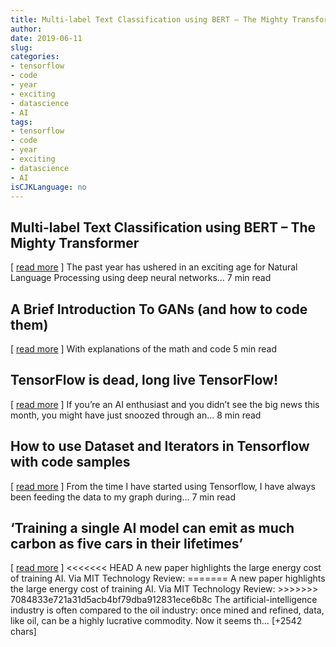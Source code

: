 ```yaml
---
title: Multi-label Text Classification using BERT – The Mighty Transformer   
author: 
date: 2019-06-11
slug: 
categories: 
- tensorflow
- code
- year
- exciting
- datascience
- AI
tags: 
- tensorflow
- code
- year
- exciting
- datascience
- AI
isCJKLanguage: no 
---
```


## Multi-label Text Classification using BERT – The Mighty Transformer   
[ <a href="https://medium.com/@kaushaltrivedi/multi-label-text-classification-using-bert-the-mighty-transformer-69714fa3fb3d" target="_blank">read more</a> ] 
  The past year has ushered in an exciting age for Natural Language Processing using deep neural networks… 7 min read 




## A Brief Introduction To GANs (and how to code them)   
[ <a href="https://medium.com/@sarvasvkulpati/a-brief-introduction-to-gans-and-how-to-code-them-2620ee465c30" target="_blank">read more</a> ] 
  With explanations of the math and code 5 min read 




## TensorFlow is dead, long live TensorFlow!   
[ <a href="https://medium.com/@kozyrkov/tensorflow-is-dead-long-live-tensorflow-49d3e975cf04" target="_blank">read more</a> ] 
  If you're an AI enthusiast and you didn't see the big news this month, you might have just snoozed through an… 8 min read 




## How to use Dataset and Iterators in Tensorflow with code samples   
[ <a href="https://medium.com/@prasad.pai/how-to-use-dataset-and-iterators-in-tensorflow-with-code-samples-3bb98b6b74ab" target="_blank">read more</a> ] 
  From the time I have started using Tensorflow, I have always been feeding the data to my graph during… 7 min read 




## 'Training a single AI model can emit as much carbon as five cars in their lifetimes' 
 [ <a href="https://blog.adafruit.com/2019/06/10/training-a-single-ai-model-can-emit-as-much-carbon-as-five-cars-in-their-lifetimes/" target="_blank">read more</a> ]
<<<<<<< HEAD
A new paper highlights the large energy cost of training AI. 
Via MIT Technology Review:
=======
A new paper highlights the large energy cost of training AI. 
Via MIT Technology Review:
>>>>>>> 7084833e721a31d5acb4bf79dba912831ece6b8c
The artificial-intelligence industry is often compared to the oil industry: once mined and refined, data, like oil, can be a highly lucrative commodity. Now it seems th… [+2542 chars] 


